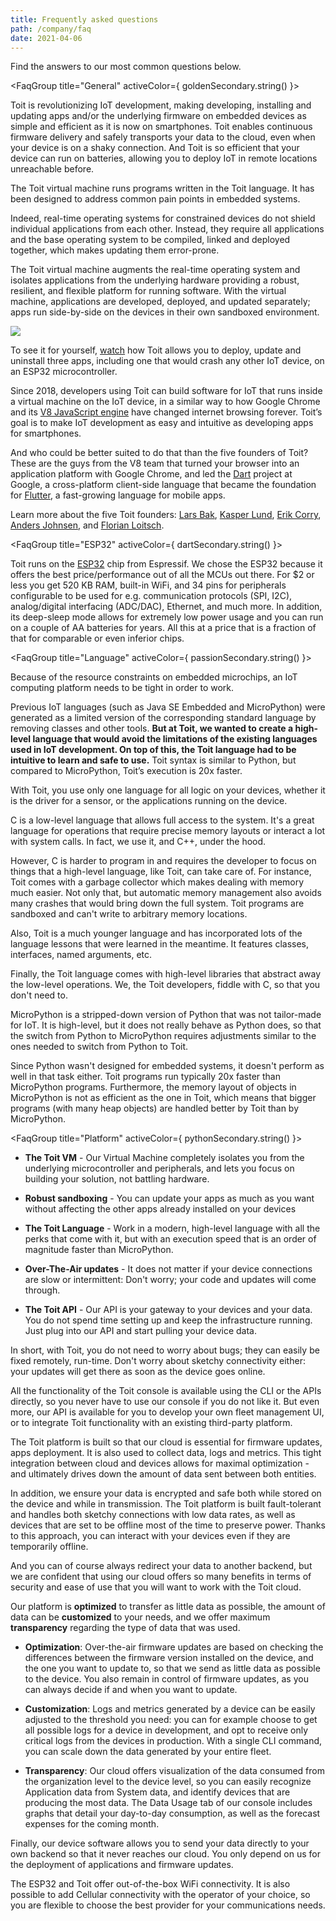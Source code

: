 ```yaml
---
title: Frequently asked questions
path: /company/faq
date: 2021-04-06
---
```



<PageTitle title="Frequently asked questions" subTitle="FAQ" />

<Section>

<CenteredBlock>

Find the answers to our most common questions below.

</CenteredBlock>

<FaqGroup title="General" activeColor={ goldenSecondary.string() }>

<FaqEntry question="What is Toit?">

Toit is revolutionizing IoT development, making developing, installing and
updating apps and/or the underlying firmware on embedded devices as simple and
efficient as it is now on smartphones. Toit enables continuous firmware delivery
and safely transports your data to the cloud, even when your device is on a
shaky connection. And Toit is so efficient that your device can run on
batteries, allowing you to deploy IoT in remote locations unreachable before.

</FaqEntry>

<FaqEntry question="How does it work?">

The Toit virtual machine runs programs written in the Toit language. It has been
designed to address common pain points in embedded systems.

Indeed, real-time operating systems for constrained devices do not shield
individual applications from each other. Instead, they require all applications
and the base operating system to be compiled, linked and deployed together,
which makes updating them error-prone.

The Toit virtual machine augments the real-time operating system and isolates
applications from the underlying hardware providing a robust, resilient, and
flexible platform for running software. With the virtual machine, applications
are developed, deployed, and updated separately; apps run side-by-side on the
devices in their own sandboxed environment.

<img class="graphic" src={theStack} />

To see it for yourself, [watch](https://www.youtube.com/watch?v=Nh83qoq0nKU) how
Toit allows you to deploy, update and uninstall three apps, including one that
would crash any other IoT device, on an ESP32 microcontroller.

</FaqEntry>

<FaqEntry question="Why can I trust the Toit team?">

Since 2018, developers using Toit can build software for IoT that runs inside a
virtual machine on the IoT device, in a similar way to how Google Chrome and its
[V8 JavaScript engine](https://v8.dev/) have changed internet browsing forever.
Toit’s goal is to make IoT development as easy and intuitive as developing apps
for smartphones.

And who could be better suited to do that than the five founders of Toit? These
are the guys from the V8 team that turned your browser into an application
platform with Google Chrome, and led the [Dart](https://dart.dev/) project at
Google, a cross-platform client-side language that became the foundation for
[Flutter](http://flutter.dev), a fast-growing language for mobile apps.

Learn more about the five Toit founders: [Lars
Bak](<https://en.wikipedia.org/wiki/Lars_Bak_(computer_programmer)>), [Kasper
Lund](http://linkedin.com/in/kasper-verdich-lund-ab410a2), [Erik
Corry](https://www.linkedin.com/in/erik-corry-2a53811/), [Anders
Johnsen](https://www.linkedin.com/in/anders-n-johnsen/), and [Florian
Loitsch](https://www.linkedin.com/in/florian-loitsch-47b7261b4/).

</FaqEntry>

</FaqGroup>

<FaqGroup title="ESP32" activeColor={ dartSecondary.string() }>

<FaqEntry question="Why the ESP32?">

Toit runs on the [ESP32](https://www.espressif.com/en/products/socs/esp32) chip
from Espressif. We chose the ESP32 because it offers the best price/performance
out of all the MCUs out there. For $2 or less you get 520 KB RAM, built-in WiFi,
and 34 pins for peripherals configurable to be used for e.g. communication
protocols (SPI, I2C), analog/digital interfacing (ADC/DAC), Ethernet, and much
more. In addition, its deep-sleep mode allows for extremely low power usage and
you can run on a couple of AA batteries for years. All this at a price that is a
fraction of that for comparable or even inferior chips.

</FaqEntry>

</FaqGroup>

<FaqGroup title="Language" activeColor={ passionSecondary.string() }>

<FaqEntry question="Why a new language?">

Because of the resource constraints on embedded microchips, an IoT computing
platform needs to be tight in order to work.

Previous IoT languages (such as Java SE Embedded and MicroPython) were generated
as a limited version of the corresponding standard language by removing classes
and other tools. **But at Toit, we wanted to create a high-level language that
would avoid the limitations of the existing languages used in IoT development.
On top of this, the Toit language had to be intuitive to learn and safe to use.**
Toit syntax is similar to Python, but compared to MicroPython, Toit’s execution
is 20x faster.

With Toit, you use only one language for all logic on your devices, whether it
is the driver for a sensor, or the applications running on the device.

</FaqEntry>

<FaqEntry question="Why use Toit over C?">

C is a low-level language that allows full access to the system. It's a great
language for operations that require precise memory layouts or interact a lot
with system calls. In fact, we use it, and C++, under the hood.

However, C is harder to program in and requires the developer to focus on things
that a high-level language, like Toit, can take care of. For instance, Toit
comes with a garbage collector which makes dealing with memory much easier. Not
only that, but automatic memory management also avoids many crashes that would
bring down the full system. Toit programs are sandboxed and can't write to
arbitrary memory locations.

Also, Toit is a much younger language and has incorporated lots of the language
lessons that were learned in the meantime. It features classes, interfaces,
named arguments, etc.

Finally, the Toit language comes with high-level libraries that abstract away
the low-level operations. We, the Toit developers, fiddle with C, so that you
don't need to.

</FaqEntry>

<FaqEntry question="Why use Toit over MicroPython?">

MicroPython is a stripped-down version of Python that was not tailor-made for
IoT. It is high-level, but it does not really behave as Python does, so that the
switch from Python to MicroPython requires adjustments similar to the ones
needed to switch from Python to Toit.

Since Python wasn't designed for embedded systems, it doesn't perform as well in
that task either. Toit programs run typically 20x faster than MicroPython
programs. Furthermore, the memory layout of objects in MicroPython is not as
efficient as the one in Toit, which means that bigger programs (with many heap
objects) are handled better by Toit than by MicroPython.

</FaqEntry>

</FaqGroup>

<FaqGroup title="Platform" activeColor={ pythonSecondary.string() }>

<FaqEntry question="Many IoT platform companies claim to have an “easy-to-use platform”...what makes yours different?">

- **The Toit VM** - Our Virtual Machine completely isolates you from the
  underlying microcontroller and peripherals, and lets you focus on building your
  solution, not battling hardware.

- **Robust sandboxing** - You can update your apps as much as you want without
  affecting the other apps already installed on your devices

- **The Toit Language** - Work in a modern, high-level language with all the
  perks that come with it, but with an execution speed that is an order of
  magnitude faster than MicroPython.

- **Over-The-Air updates** - It does not matter if your device connections are
  slow or intermittent: Don't worry; your code and updates will come through.

- **The Toit API** - Our API is your gateway to your devices and your data. You
  do not spend time setting up and keep the infrastructure running. Just plug into
  our API and start pulling your device data.

In short, with Toit, you do not need to worry about bugs; they can easily be
fixed remotely, run-time. Don't worry about sketchy connectivity either: your
updates will get there as soon as the device goes online.

</FaqEntry>

<FaqEntry question="Do I have to use the Toit console?">

All the functionality of the Toit console is available using the CLI or the APIs
directly, so you never have to use our console if you do not like it. But even
more, our API is available for you to develop your own fleet management UI, or
to integrate Toit functionality with an existing third-party platform.

</FaqEntry>

<FaqEntry question="Do I have to use the Toit cloud?">

The Toit platform is built so that our cloud is essential for firmware updates,
apps deployment. It is also used to collect data, logs and metrics. This tight
integration between cloud and devices allows for maximal optimization - and
ultimately drives down the amount of data sent between both entities.

In addition, we ensure your data is encrypted and safe both while stored on the
device and while in transmission. The Toit platform is built fault-tolerant and
handles both sketchy connections with low data rates, as well as devices that
are set to be offline most of the time to preserve power. Thanks to this
approach, you can interact with your devices even if they are temporarily
offline.

And you can of course always redirect your data to another backend, but we are
confident that using our cloud offers so many benefits in terms of security and
ease of use that you will want to work with the Toit cloud.

</FaqEntry>

<FaqEntry question="How much control do I have on the amount of data transferred between the cloud and each device?">

Our platform is **optimized** to transfer as little data as possible, the amount
of data can be **customized** to your needs, and we offer maximum
**transparency** regarding the type of data that was used.

- **Optimization**: Over-the-air firmware updates are based on checking the
  differences between the firmware version installed on the device, and the one
  you want to update to, so that we send as little data as possible to the device.
  You also remain in control of firmware updates, as you can always decide if and
  when you want to update.

- **Customization**: Logs and metrics generated by a device can be easily
  adjusted to the threshold you need: you can for example choose to get all
  possible logs for a device in development, and opt to receive only critical logs
  from the devices in production. With a single CLI command, you can scale down
  the data generated by your entire fleet.

- **Transparency**: Our cloud offers visualization of the data consumed from the
  organization level to the device level, so you can easily recognize Application
  data from System data, and identify devices that are producing the most data.
  The Data Usage tab of our console includes graphs that detail your day-to-day
  consumption, as well as the forecast expenses for the coming month.

Finally, our device software allows you to send your data directly to your own
backend so that it never reaches our cloud. You only depend on us for the
deployment of applications and firmware updates.

</FaqEntry>

<FaqEntry question="What do you offer in terms of connectivity?">

The ESP32 and Toit offer out-of-the-box WiFi connectivity. It is also possible
to add Cellular connectivity with the operator of your choice, so you are
flexible to choose the best provider for your communications needs.

</FaqEntry>

</FaqGroup>

</Section>
